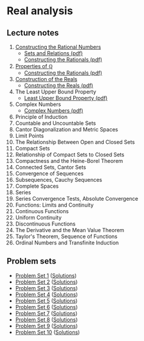 # Real analysis

## Lecture notes
1. [Constructing the Rational Numbers](./l1)
    - <a href="/18.100/notes/1. Sets and Relations.pdf">Sets and Relations (pdf)</a>
    - <a href="/18.100/notes/2. Constructing the Rationals.pdf">Constructing the Rationals (pdf)</a>
2. [Properties of $\mathbb{Q}$](./l2)
    - <a href="/18.100/notes/2. Constructing the Rationals.pdf">Constructing the Rationals (pdf)</a>
3. [Construction of the Reals](./l3)
    - <a href="/18.100/notes/3. Constructing the Reals.pdf">Constructing the Reals (pdf)</a>
4. The Least Upper Bound Property
    - <a href="/18.100/notes/4. Least Upper Bound Property.pdf">Least Upper Bound Property (pdf)</a>
5. Complex Numbers
    - <a href="/18.100/notes/5. Complex Numbers.pdf">Complex Numbers (pdf)</a>
6. Principle of Induction
7. Countable and Uncountable Sets
8. Cantor Diagonalization and Metric Spaces
9. Limit Points
10. The Relationship Between Open and Closed Sets
11. Compact Sets
12. Relationship of Compact Sets to Closed Sets
13. Compactness and the Heine-Borel Theorem
14. Connected Sets, Cantor Sets
15. Convergence of Sequences
16. Subsequences, Cauchy Sequences
17. Complete Spaces
18. Series
19. Series Convergence Tests, Absolute Convergence
20. Functions: Limits and Continuity
21. Continuous Functions
22. Uniform Continuity
23. Discontinuous Functions
24. The Derivative and the Mean Value Theorem
25. Taylor's Theorem, Sequence of Functions
26. Ordinal Numbers and Transfinite Induction

## Problem sets
- [Problem Set 1](/18.100/ps1.pdf) ([Solutions](/18.100/ps1s.pdf))
- [Problem Set 2](/18.100/ps2.pdf) ([Solutions](/18.100/ps2s.pdf))
- [Problem Set 3](/18.100/ps3.pdf) ([Solutions](/18.100/ps3s.pdf))
- [Problem Set 4](/18.100/ps4.pdf) ([Solutions](/18.100/ps4s.pdf))
- [Problem Set 5](/18.100/ps5.pdf) ([Solutions](/18.100/ps5s.pdf))
- [Problem Set 6](/18.100/ps6.pdf) ([Solutions](/18.100/ps6s.pdf))
- [Problem Set 7](/18.100/ps7.pdf) ([Solutions](/18.100/ps7s.pdf))
- [Problem Set 8](/18.100/ps8.pdf) ([Solutions](/18.100/ps8s.pdf))
- [Problem Set 9](/18.100/ps9.pdf) ([Solutions](/18.100/ps9s.pdf))
- [Problem Set 10](/18.100/ps10.pdf) ([Solutions](/18.100/ps10s.pdf))